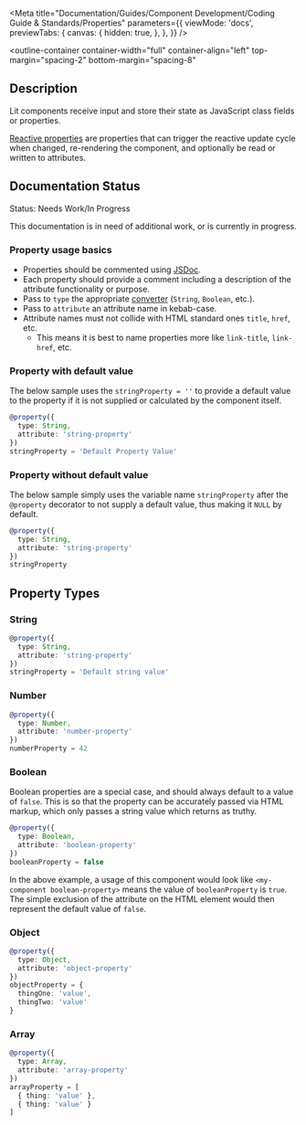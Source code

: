 
<Meta
  title="Documentation/Guides/Component Development/Coding Guide & Standards/Properties"
  parameters={{
    viewMode: 'docs',
    previewTabs: {
      canvas: {
        hidden: true,
      },
    },
  }}
/>

<outline-container
  container-width="full"
  container-align="left"
  top-margin="spacing-2"
  bottom-margin="spacing-8"
>
  ## Description
  Lit components receive input and store their state as JavaScript class fields or properties.
  
  [Reactive properties](https://lit.dev/docs/components/properties/) are properties that can trigger the reactive update cycle when changed, re-rendering the component, and optionally be read or written to attributes.

  ## Documentation Status
  <outline-core-alert status="warning" >
    <span slot="header">Status: Needs Work/In Progress</span>
    <p>
      This documentation is in need of additional work, or is currently in progress.
    </p>
  </outline-core-alert>
</outline-container>

### Property usage basics

- Properties should be commented using [JSDoc](https://github.com/jsdoc/jsdoc).
- Each property should provide a comment including a description of the attribute functionality or purpose.
- Pass to `type` the appropriate [converter](https://lit.dev/docs/components/properties/#conversion-type) (`String`, `Boolean`, etc.).
- Pass to `attribute` an attribute name in kebab-case.
- Attribute names must not collide with HTML standard ones `title`, `href`, etc.
  - This means it is best to name properties more like `link-title`, `link-href`, etc.

### Property with default value

The below sample uses the `stringProperty = ''` to provide a default value to the property if it is not supplied or calculated by the component itself.

```typescript
@property({
  type: String,
  attribute: 'string-property'
}) 
stringProperty = 'Default Property Value'
```

### Property without default value

The below sample simply uses the variable name `stringProperty` after the `@property` decorator to not supply a default value, thus making it `NULL` by default.

```typescript
@property({
  type: String,
  attribute: 'string-property'
})
stringProperty
```

## Property Types

### String

```typescript
@property({
  type: String, 
  attribute: 'string-property'
}) 
stringProperty = 'Default string value'
```

### Number

```typescript
@property({
  type: Number, 
  attribute: 'number-property'
}) 
numberProperty = 42
```

### Boolean

Boolean properties are a special case, and should always default to a value of `false`.
This is so that the property can be accurately passed via HTML markup, which only passes a string value which returns as truthy.

```typescript
@property({
  type: Boolean, 
  attribute: 'boolean-property'
}) 
booleanProperty = false
```

In the above example, a usage of this component would look like `<my-component boolean-property>` means the value of `booleanProperty` is `true`.
The simple exclusion of the attribute on the HTML element would then represent the default value of `false`.

### Object

```typescript
@property({
  type: Object, 
  attribute: 'object-property'
}) 
objectProperty = { 
  thingOne: 'value', 
  thingTwo: 'value' 
}
```

### Array

```typescript
@property({
  type: Array,
  attribute: 'array-property'
}) 
arrayProperty = [ 
  { thing: 'value' }, 
  { thing: 'value' } 
]
```
